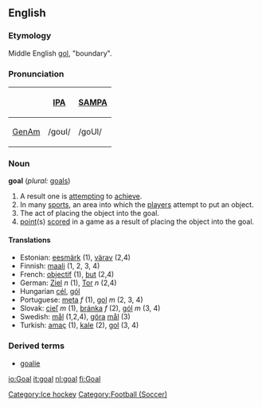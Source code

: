 ==English==
===Etymology===
Middle English [[gol]], "boundary".  

===Pronunciation===
{| border=1 cellpadding=5
! !! [[w:IPA|IPA]] !! [[w:SAMPA|SAMPA]]
|-
! [[GenAm]]
| /ɡoʊl/ || /goUl/
|}


===Noun===
'''goal''' (''plural:'' [[goals]])

# A result one is [[attempt]]ing to [[achieve]].
# In many [[sport]]s, an area into which the [[player]]s attempt to put an object.
# The act of placing the object into the goal.
# [[point]](s) [[score]]d in a game as a result of placing the object into the goal.

====Translations====
*Estonian: [[eesmärk]] (1), [[värav]] (2,4)
*Finnish: [[maali]] (1, 2, 3, 4)
*French: [[objectif]] (1), [[but]] (2,4)
*German: [[Ziel]] ''n'' (1), [[Tor]] ''n'' (2,4)
*Hungarian [[cél]], [[gól]]
*Portuguese: [[meta]] ''f'' (1), [[gol]] ''m'' (2, 3, 4)
*Slovak: [[cieľ]] ''m'' (1), [[bránka]] ''f'' (2), [[gól]] ''m'' (3, 4)
*Swedish: [[mål]] (1,2,4), [[göra]] [[mål]] (3)
*Turkish: [[amaç]] (1), [[kale]] (2), [[gol]] (3, 4)

[[Category:Ice hockey]]
[[Category:Football (Soccer)]]

===Derived terms===
*[[goalie]]

[[io:Goal]]
[[it:goal]]
[[nl:goal]]
[[fi:Goal]]